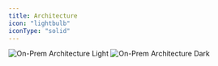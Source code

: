 ```yaml
---
title: Architecture
icon: "lightbulb"
iconType: "solid"
---
```



<img
  className="block dark:hidden"
  src="/images/on-prem-architecture-light.svg"
  alt="On-Prem Architecture Light"
/>
<img
  className="hidden dark:block"
  src="/images/on-prem-architecture-dark.svg"
  alt="On-Prem Architecture Dark"
/>